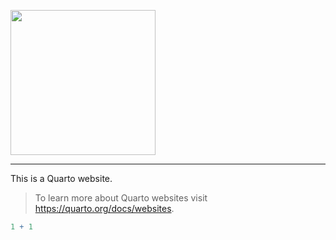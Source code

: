 [![](images/wu%20-%20logo.png){width="232"}](https://willamette.edu)

------------------------------------------------------------------------

This is a Quarto website.

> To learn more about Quarto websites visit <https://quarto.org/docs/websites>.

```r
1 + 1
```
